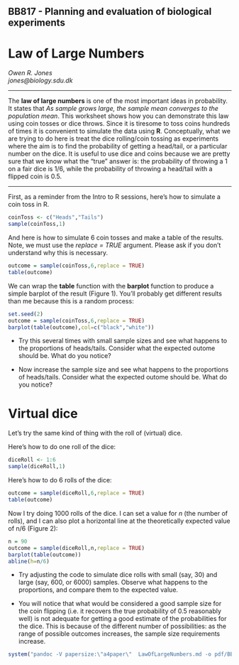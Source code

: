 BB817 - Planning and evaluation of biological experiments
-------------------------

Law of Large Numbers
=============================
*Owen R. Jones*  
_jones@biology.sdu.dk_

------

The **law of large numbers** is one of the most important ideas in probability. It states that *As sample grows large, the sample mean converges to the population mean*. This worksheet shows how you can demonstrate this law using coin tosses or dice throws. Since it is tiresome to toss coins hundreds of times it is convenient to simulate the data using **R**. Conceptually, what we are trying to do here is treat the dice rolling/coin tossing as experiments where the aim is to find the probability of getting a head/tail, or a particular number on the dice. It is useful to use dice and coins because we are pretty sure that we know what the "true" answer is: the probability of throwing a 1 on a fair dice is 1/6, while the probability of throwing a head/tail with a flipped coin is 0.5.

----------

First, as a reminder from the Intro to R sessions, here's how to simulate a coin toss in R.
```r
coinToss <- c("Heads","Tails")
sample(coinToss,1)
```

And here is how to simulate 6 coin tosses and make a table of the results. Note, we must use the *replace = TRUE* argument. Please ask if you don't understand why this is necessary.

```r
outcome = sample(coinToss,6,replace = TRUE)
table(outcome)
```

We can wrap the **table** function with the **barplot** function to produce a simple barplot of the result (Figure 1). You'll probably get different results than me because this is a random process:
```r
set.seed(2)
outcome = sample(coinToss,6,replace = TRUE)
barplot(table(outcome),col=c("black","white"))
```
* Try this several times with small sample sizes and see what happens to the proportions of heads/tails. Consider what the expected outome should be. What do you notice?

* Now increase the sample size and see what happens to the proportions of heads/tails. Consider what the expected outome should be. What do you notice?




Virtual dice
=============================
Let's try the same kind of thing with the roll of (virtual) dice.

Here's how to do one roll of the dice:
```r
diceRoll <- 1:6
sample(diceRoll,1)
```

Here's how to do 6 rolls of the dice:
```r
outcome = sample(diceRoll,6,replace = TRUE)
table(outcome)
```


Now I try doing 1000 rolls of the dice. I can set a value for *n* (the number of rolls), and I can also plot a horizontal line at the theoretically expected value of n/6 (Figure 2):
```r
n = 90
outcome = sample(diceRoll,n,replace = TRUE)
barplot(table(outcome))
abline(h=n/6)
```

* Try adjusting the code to simulate dice rolls with small (say, 30) and large (say, 600, or 6000) samples. Observe what happens to the proportions, and compare them to the expected value.

* You will notice that what would be considered a good sample size for the coin flipping (i.e. it recovers the true probability of 0.5 reasonably well) is not adequate for getting a good estimate of the probabilities for the dice. This is because of the different number of possibilities: as the range of possible outcomes increases, the sample size requirements increase.

```r
system("pandoc -V papersize:\"a4paper\"  LawOfLargeNumbers.md -o pdf/BB817LawOfLargeNumber.pdf")
```

